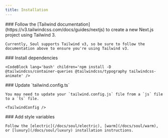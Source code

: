 ```yaml
---
title: Installation
---
```


<Steps>
  <Step>
    ### Follow the [Tailwind documentation](https://v3.tailwindcss.com/docs/guides/nextjs) to create a new Next.js project using Tailwind 3.

    Currently, Soul supports Tailwind v3, so be sure to follow the documentation above to ensure you're using Tailwind v3.

  </Step>

  <Step>
    ### Install dependencies

    <CodeBlock lang='bash' children='npm install -D @tailwindcss/container-queries @tailwindcss/typography tailwindcss-animate' />

  </Step>

  <Step>
    ### Update `tailwind.config.ts`

    You may need to update your `tailwind.config.js` file from a `js` file to a `ts` file.

    <TailwindConfig />

  </Step>
  <Step>
    ### Add style variables

    Follow the [electric](/docs/soul/electric), [warm](/docs/soul/warm), or [luxury](/docs/soul/luxury) installation instructions.

  </Step>
</Steps>
